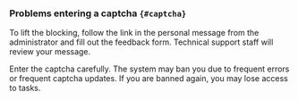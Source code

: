 ### Problems entering a captcha `{#captcha}`
<Cut title="I was banned">

To lift the blocking, follow the link in the personal message from the administrator and fill out the feedback form. Technical support staff will review your message.

Enter the captcha carefully. The system may ban you due to frequent errors or frequent captcha updates. If you are banned again, you may lose access to tasks.

</Cut>